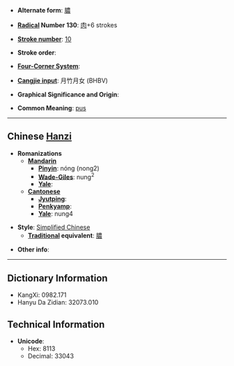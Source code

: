 * '''Alternate form''': [[膿]]

* '''[[Wiktionary:Chinese radical index| Radical]] Number 130''': [[Wiktionary:Chinese radical index 肉|肉]]+6 strokes

* '''[[Wiktionary:Chinese total strokes index|Stroke number]]''': [[Wiktionary:Chinese total strokes index 10|10]]

* '''Stroke order''': 

* '''[[Wiktionary:Chinese four corner index|Four-Corner System]]''': 

* '''[[Wiktionary:Chinese Cangjie index|Cangjie input]]''': 月竹月女 (BHBV)

* '''Graphical Significance and Origin''': 

* '''Common Meaning''': [[pus]]

----

== Chinese [[Hanzi]] ==

* '''Romanizations'''
** '''[[Mandarin]]'''
*** '''[[Pinyin]]''': nóng (nong2)
*** '''[[Wade-Giles]]''': nung<sup>2</sup>
*** '''[[Yale]]''': 
** '''[[Cantonese]]'''
*** '''[[Jyutping]]''':
*** '''[[Penkyamp]]''': 
*** '''[[Yale]]''': nung4

* '''Style''': [[Simplified Chinese]] 
** '''[[Traditional Chinese|Traditional]] equivalent''': [[膿]]

* '''Other info''': 

----

== Dictionary Information ==

* KangXi: 0982.171
* Hanyu Da Zidian: 32073.010

== Technical Information ==

* '''Unicode''':
** Hex: 8113
** Decimal: 33043